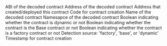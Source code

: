 <ParamField path="abi">
ABI of the decoded contract
</ParamField>
<ParamField path="address">
Address of the decoded contract
</ParamField>
<ParamField path="from">
Address that created/deployed this contract
</ParamField>
<ParamField path="code">
Code for contract creation
</ParamField>
<ParamField path="name">
Name of the decoded contract
</ParamField>
<ParamField path="namespace">
Namesapce of the decoded contract
</ParamField>
<ParamField path="dynamic">
Boolean indicating whether the contract is dynamic or not
</ParamField>
<ParamField path="base">
Boolean indicating whether the contract is the Base contract or not
</ParamField>
<ParamField path="factory">
Boolean indicating whether the contract is a factory contract or not
</ParamField>
<ParamField path="detection_source">
Detection source: &#x27;factory&#x27;, &#x27;base&#x27;, or &#x27;dynamic&#x27;
</ParamField>
<ParamField path="created_at">
Timestamp for contract creation
</ParamField>
